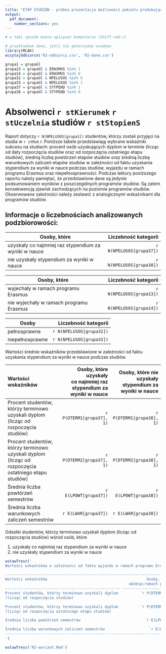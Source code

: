 ```yaml
---
title: "ETAP STUDIÓW - próbna prezentacja możliwości pakietu produkującego raporty automatyczne"
output:
  pdf_document:
    number_sections: yes
---
```


```r
# w taki sposób można wpisywać komentarze (Shift-cmd-c)
```

```r
# przykładowe dane, jeśli nie generujemy wsadowo
library(MLAK)
wczytajOdbiorce('R2-odbiorcy.csv', 'R2-dane.csv')

grupa1 = grupaGl
grupa13 = grupaGl & ERASMUS %in% 1
grupa14 = grupaGl & ERASMUS %in% 0
grupa32 = grupaGl & NPELUSOS %in% 0
grupa33 = grupaGl & NPELUSOS %in% 1
grupa37 = grupaGl & STYPEND %in% 1
grupa38 = grupaGl & STYPEND %in% 0
```

# Absolwenci `r stKierunek` `r stUczelnia` studiów `r stStopienS`

Raport dotyczy `r N(NPELUSOS[grupa1])` studentów, którzy zostali przyjęci na studia w `r stRok` r.
Poniższe tabele przedstawiają wybrane wskaźniki sukcesu na studiach: procent osób uzyskujących dyplom w terminie (licząc od daty rozpoczęcia studiów oraz od rozpoczęcia ostatniego etapu studiów), średnią liczbę powtórzeń etapów studiów oraz średnią liczbę warunkowych zaliczeń etapów studiów w zależności od faktu uzyskania stypendium za wyniki w nauce podczas studiów, wyjazdu w ramach programu Erasmus oraz niepełnosprawności.
Podczas lektury poniższego raportu należy pamiętać, że przedstawione dane są jedynie podsumowaniem wyników z poszczególnych programów studiów. Są zatem konsekwencją zjawisk zachodzących na poziomie programów studiów. Obserwowane zależności należy zestawić z analogicznymi wskaźnikami dla programów studiów.

## Informacje o liczebnościach analizowanych podzbiorowości: 

Osoby, które                                          | Liczebność kategorii
------------------------------------------------------|--------------------------:
uzyskały co najmniej raz stypendium za wyniki w nauce | `r N(NPELUSOS[grupa37])`
nie uzyskały stypendium za wyniki w nauce             | `r N(NPELUSOS[grupa38])`

Osoby, które                            | Liczebność kategorii
----------------------------------------|--------------------------:
wyjechały w ramach programu Erasmus     | `r N(NPELUSOS[grupa13])`
nie wyjechały w ramach programu Erasmus | `r N(NPELUSOS[grupa14])`

Osoby           | Liczebność kategorii
----------------|--------------------------:
pełnosprawne    | `r N(NPELUSOS[grupa32])`
niepełnosprawne | `r N(NPELUSOS[grupa33])`

Wartości średnie wskaźników przedstawione w zależności od faktu uzyskania stypendium za wyniki w nauce podczas studiów.

------------------------------------------------------------------------------------------------------------------------
Wartości wskaźników                                              Osoby, które uzyskały         Osoby, które nie uzyskały 
                                                       co&nbsp;najmniej raz stypendium                        stypendium
                                                                za wyniki w&nbsp;nauce            za wyniki w&nbsp;nauce
---------------------------------------------------- --------------------------------- ---------------------------------
Procent studentów, którzy terminowo uzyskali dyplom         `r P(DTERM1[grupa37], 1)`           `r P(DTERM1[grupa38], 1)`
(licząc od rozpoczęcia studiów)        

Procent studentów, którzy terminowo uzyskali dyplom         `r P(DTERM2[grupa37], 1)`           `r P(DTERM2[grupa38], 1)`
(licząc od rozpoczęcia ostatniego etapu studiów) 

Średnia liczba powtórzeń semestrów                             `r E(LPOWT[grupa37])`             `r E(LPOWT[grupa38])`

Średnia liczba warunkowych zaliczeń semestrów                  `r E(LWAR[grupa37])`             `r E(LWAR[grupa38])`
------------------------------------------------------------------------------------------------------------------------


Odsetki studentów, którzy terminowo uzyskali dyplom (licząc od rozpoczęcia studiów) wśród osób, które

1. uzyskały co najmniej raz stypendium za wyniki w nauce
2. nie uzyskały stypendium za wyniki w nauce

```r
wstawTresc('
Wartości wskaźników w zależności od faktu wyjazdu w ramach programu Erasmus.

------------------------------------------------------------------------------------------------------------------------
Wartości wskaźników                                             Osoby, które wyjechały        Osoby, które nie wyjechały
                                                        w&nbsp;ramach programu Erasmus    w&nbsp;ramach programu Erasmus
---------------------------------------------------- --------------------------------- ---------------------------------
Procent studentów, którzy terminowo uzyskali dyplom          `r P(DTERM1[grupa13],1)`           `r P(DTERM1[grupa14],1)`
(licząc od rozpoczęcia studiów)        

Procent studentów, którzy terminowo uzyskali dyplom          `r P(DTERM2[grupa13],1)`           `r P(DTERM2[grupa14],1)`
(licząc od rozpoczęcia ostatniego etapu studiów) 

Średnia liczba powtórzeń semestrów                             `r E(LPOWT[grupa13])`             `r E(LPOWT[grupa14])`

Średnia liczba warunkowych zaliczeń semestrów                    `r E(LWAR[grupa13])`             `r E(LWAR[grupa14])`
------------------------------------------------------------------------------------------------------------------------
')
```
```r
wstawTresc('R2-wariant.Rmd')
```
